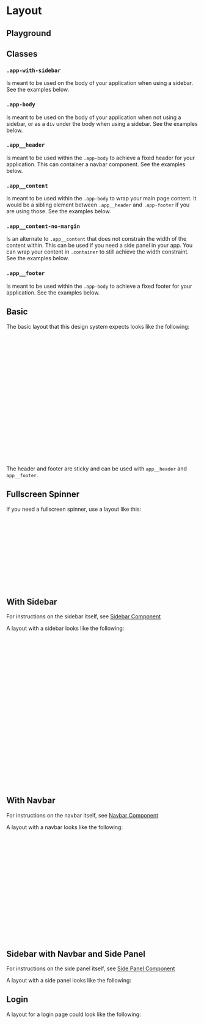 
<Meta of={LayoutStories} />

# Layout

<div
  dangerouslySetInnerHTML={{
    __html: createSourceCodeLink({ link: 'core/layout.css' }).outerHTML,
  }}
></div>

## Playground

<Canvas of={LayoutStories.Basic} />
<Controls of={LayoutStories.Basic} />

## Classes

### `.app-with-sidebar`

Is meant to be used on the body of your application when using a sidebar. See the examples below.

### `.app-body`

Is meant to be used on the body of your application when not using a sidebar, or as a `div` under the body when using a sidebar. See the examples below.

### `.app__header`

Is meant to be used within the `.app-body` to achieve a fixed header for your application. This can container a navbar component. See the examples below.

### `.app__content`

Is meant to be used within the `.app-body` to wrap your main page content. It would be a sibling element between `.app__header` and `.app-footer` if you are using those. See the examples below.

### `.app__content-no-margin`

Is an alternate to `.app__content` that does not constrain the width of the content within. This can be used if you need a side panel in your app. You can wrap your content in `.container` to still achieve the width constraint. See the examples below.

### `.app__footer`

Is meant to be used within the `.app-body` to achieve a fixed footer for your application. See the examples below.

## Basic

The basic layout that this design system expects looks like the following:

```html
<!doctype html>
<html>
  <head>
    <title>Sample Layout</title>
    <meta content="width=device-width, initial-scale=1" name="viewport" />
  </head>
  <body class="app-body">
    <!-- Alert Flash message here -->
    <!-- Confirm here -->
    <!-- Modal here -->
    <!-- Panel here -->
    <!--
      If your app has a top header, use
      <div class='app__header'></div>
    -->
    <div class="app__content"></div>
    <!--
      If your app has a bottom footer, use
      <div class='app__footer'></div>
    -->
  </body>
</html>
```

<Canvas of={LayoutStories.Basic} />

The header and footer are sticky and can be used with `app__header` and `app__footer`.

## Fullscreen Spinner

If you need a fullscreen spinner, use a layout like this:

```html
<!doctype html>
<html>
  <head>
    <title>Sample Layout</title>
    <meta content="width=device-width, initial-scale=1" name="viewport" />
  </head>
  <body class="app-body items-center justify-center">
    <div class="spinner spinner--large">
      <span class="sr-only">Loading</span>
    </div>
  </body>
</html>
```

<Canvas of={LayoutStories.FullScreenSpinner} />

## With Sidebar

For instructions on the sidebar itself, see [Sidebar Component](?path=/docs/navigation-components-sidebar--default-drawer)

A layout with a sidebar looks like the following:

```html
<!doctype html>
<html>
  <head>
    <title>Sample Layout</title>
    <meta content="width=device-width, initial-scale=1" name="viewport" />
  </head>
  <body class="app-with-sidebar">
    <!-- Alert Flash message here -->
    <!-- Confirm here -->
    <!-- Modal here -->
    <!-- Panel here -->
    <div class="sidebar sidebar--{rail or drawer}">...</div>
    <div class="app-body">
      <!--
        If your app has a top header, use
        <div class='app__header'></div>
      -->
      <div class="app__content"></div>
      <!--
        If your app has a bottom footer, use
        <div class='app__footer'></div>
      -->
    </div>
    <!-- You could put the sidebar or some other drawer here as well -->
  </body>
</html>
```

<Canvas of={LayoutStories.Sidebar} />

## With Navbar

For instructions on the navbar itself, see [Navbar Component](?path=/docs/navigation-components-navbar--default-navbar)

A layout with a navbar looks like the following:

```html
<!doctype html>
<html>
  <head>
    <title>Sample Layout</title>
    <meta content="width=device-width, initial-scale=1" name="viewport" />
  </head>
  <body class="app-body">
    <!-- Alert Flash message here -->
    <!-- Confirm here -->
    <!-- Modal here -->
    <!-- Panel here -->
    <div class="app__header">
      <div class="navbar">...</div>
    </div>
    <div class="app__content"></div>
    <div class="app__footer"></div>
  </body>
</html>
```

<Canvas of={LayoutStories.Navbar} />

## Sidebar with Navbar and Side Panel

For instructions on the side panel itself, see [Side Panel Component](?path=/docs/content-components-sidepanel--docs)

A layout with a side panel looks like the following:

<Canvas of={LayoutStories.SidebarWithNavbarAndSidePanel} />

## Login

A layout for a login page could look like the following:

<Canvas of={LayoutStories.Login} />
